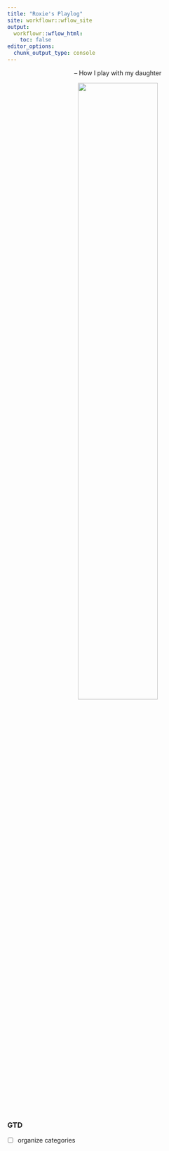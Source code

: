 ```yaml
---
title: "Roxie's Playlog"
site: workflowr::wflow_site
output:
  workflowr::wflow_html:
    toc: false
editor_options:
  chunk_output_type: console
---
```


<center>
  -- How I play with my daughter
</center>
  
<p align="center">
  <img src="https://raw.githubusercontent.com/chenh19/Roxie/main/src/Images/cover.jpg" width=60%>
</p>

### GTD

- [ ] organize categories
